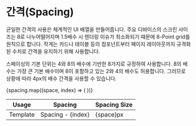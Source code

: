 

<Meta title="Guide/Spacing" />

# 간격(Spacing)

<p>
  균일한 간격의 사용은 체계적인 UI 배열을 만들어줍니다. 주요 디바이스의 스크린 사이즈는 8로
  나누어떨어지며 1.5배수 시 렌더링 이슈가 최소화되기 때문에 8-Point grid를 원칙으로 합니다. 작게는
  카드나 테이블 등의 컴포넌트부터 페이지 레이아웃까지 규격화된 수치로 간격을 유지하기 위해
  사용합니다.
</p>
<p>
  스페이싱의 기본 단위는 4와 8의 배수에 기반한 8가지로 규정하여 사용합니다. 8의 배수는 가장 큰 기본
  배수이며 8이 포함하고 있는 2와 4의 배수도 허용합니다. 그러므로 상황에 따라 4px의 배수 간격을
  사용할 수 있습니다.
</p>

<table style={{ width: "100%", tableLayout: "fixed", margin: "40px 0" }}>
  <thead>
    <tr style={{ backgroundColor: color.surface.tertiary, color: color.text.secondary }}>
      <th>Usage</th>
      <th>Spacing</th>
      <th>Spacing Size</th>
    </tr>
  </thead>
  <tbody>
    {spacing.map((space, index) => (
      <tr key={index}>
        <td>Template</td>
        <td>Spacing - {index}</td>
        <td>{space}px</td>
      </tr>
    ))}
  </tbody>
</table>
